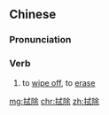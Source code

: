 ==Chinese==
{{zh-forms}}

===Pronunciation===
{{zh-pron
|m=shìchú
|c=sik1 ceoi4
|cat=v
}}

===Verb===
{{zh-verb}}

# to [[wipe off]], to [[erase]]

[[mg:拭除]]
[[chr:拭除]]
[[zh:拭除]]